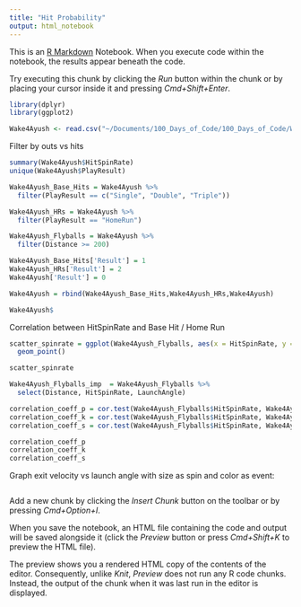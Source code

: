 ```yaml
---
title: "Hit Probability"
output: html_notebook
---
```


This is an [R Markdown](http://rmarkdown.rstudio.com) Notebook. When you execute code within the notebook, the results appear beneath the code. 

Try executing this chunk by clicking the *Run* button within the chunk or by placing your cursor inside it and pressing *Cmd+Shift+Enter*. 

```r
library(dplyr)
library(ggplot2)
```

```r
Wake4Ayush <- read.csv("~/Documents/100_Days_of_Code/100_Days_of_Code/Wake_Forest/Wake_Forest_Baseball/Wake4Ayush.csv")
```
Filter by outs vs hits
```r
summary(Wake4Ayush$HitSpinRate)
unique(Wake4Ayush$PlayResult)

Wake4Ayush_Base_Hits = Wake4Ayush %>%
  filter(PlayResult == c("Single", "Double", "Triple"))

Wake4Ayush_HRs = Wake4Ayush %>%
  filter(PlayResult == "HomeRun")

Wake4Ayush_Flyballs = Wake4Ayush %>%
  filter(Distance >= 200)

Wake4Ayush_Base_Hits['Result'] = 1
Wake4Ayush_HRs['Result'] = 2
Wake4Ayush['Result'] = 0

Wake4Ayush = rbind(Wake4Ayush_Base_Hits,Wake4Ayush_HRs,Wake4Ayush)

Wake4Ayush$
```
Correlation between HitSpinRate and Base Hit / Home Run
```r
scatter_spinrate = ggplot(Wake4Ayush_Flyballs, aes(x = HitSpinRate, y = Distance )) +
  geom_point()

scatter_spinrate

Wake4Ayush_Flyballs_imp  = Wake4Ayush_Flyballs %>%
  select(Distance, HitSpinRate, LaunchAngle)


```

```r
correlation_coeff_p = cor.test(Wake4Ayush_Flyballs$HitSpinRate, Wake4Ayush_Flyballs$Distance, method = "pearson", conf.level = 0.95)
correlation_coeff_k = cor.test(Wake4Ayush_Flyballs$HitSpinRate, Wake4Ayush_Flyballs$Distance, method = "kendall", conf.level = 0.95)
correlation_coeff_s = cor.test(Wake4Ayush_Flyballs$HitSpinRate, Wake4Ayush_Flyballs$Distance, method = "spearman", conf.level = 0.95)

correlation_coeff_p
correlation_coeff_k
correlation_coeff_s
```
Graph exit velocity vs launch angle with size as spin and color as event: 
```r

```


Add a new chunk by clicking the *Insert Chunk* button on the toolbar or by pressing *Cmd+Option+I*.

When you save the notebook, an HTML file containing the code and output will be saved alongside it (click the *Preview* button or press *Cmd+Shift+K* to preview the HTML file). 

The preview shows you a rendered HTML copy of the contents of the editor. Consequently, unlike *Knit*, *Preview* does not run any R code chunks. Instead, the output of the chunk when it was last run in the editor is displayed.

